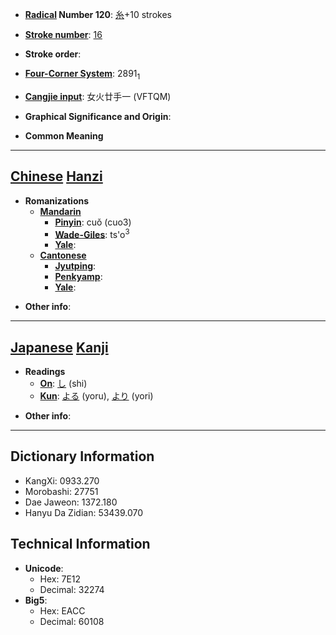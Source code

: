 * '''[[Wiktionary:Chinese radical index| Radical]] Number 120''': [[Wiktionary:Chinese radical index 糸|糸]]+10 strokes

* '''[[Wiktionary:Chinese total strokes index|Stroke number]]''': [[Wiktionary:Chinese total strokes index 16|16]]

* '''Stroke order''': 

* '''[[Wiktionary:Chinese four corner index|Four-Corner System]]''': 2891<sub>1</sub>

* '''[[Wiktionary:Chinese Cangjie index|Cangjie input]]''': 女火廿手一 (VFTQM)

* '''Graphical Significance and Origin''': 

* '''Common Meaning'''

----

== [[Chinese]] [[Hanzi]] ==

* '''Romanizations'''
** '''[[Mandarin]]'''
*** '''[[Pinyin]]''': cuǒ (cuo3)
*** '''[[Wade-Giles]]''': ts'o<sup>3</sup>
*** '''[[Yale]]''': 
** '''[[Cantonese]]'''
*** '''[[Jyutping]]''':
*** '''[[Penkyamp]]''': 
*** '''[[Yale]]''': 

* '''Other info''': 

----

== [[Japanese]] [[Kanji]] ==

* '''Readings'''
** '''[[On]]''': [[し]] (shi)
** '''[[Kun]]''': [[よる]] (yoru), [[より]] (yori)

* '''Other info''':  

----

== Dictionary Information ==

* KangXi: 0933.270
* Morobashi: 27751
* Dae Jaweon: 1372.180
* Hanyu Da Zidian: 53439.070

== Technical Information ==

* '''Unicode''':
** Hex: 7E12
** Decimal: 32274
* '''Big5''':
** Hex: EACC
** Decimal: 60108